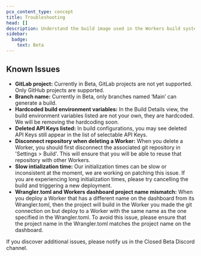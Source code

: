 ```yaml
---
pcx_content_type: concept
title: Troubleshooting
head: []
description: Understand the build image used in the Workers build system.
sidebar:
  badge:
    text: Beta
---
```


## Known Issues


- **GitLab project:** Currently in Beta, GitLab projects are not yet supported. Only GitHub projects are supported.
- **Branch name:** Currently in Beta, only branches named ‘Main’ can generate a build.
- **Hardcoded build environment variables:** In the Build Details view, the build environment variables listed are not your own, they are hardcoded. We will be removing the hardcoding soon.
- **Deleted API Keys listed:** In build configurations, you may see deleted API Keys still appear in the list of selectable API Keys.
- **Disconnect repository when deleting a Worker:** When you delete a Worker, you should first disconnect the associated git repository in 'Settings > Build'. This will ensure that you will be able to reuse that repository with other Workers.
- **Slow intialization time:** Our initialization times can be slow or inconsistent at the moment, we are working on patching this issue. If you are experiencing long initialization times, please try cancelling the build and triggering a new deployment.
- **Wrangler.toml and Workers dashboard project name mismatch:** When you deploy a Worker that has a different name on the dashboard from its Wrangler.toml, then the project will build in the Worker you made the git connection on but deploy to a Worker with the same name as the one specified in the Wrangler.toml. To avoid this issue, please ensure that the project name in the Wrangler.toml matches the project name on the dashboard.

If you discover additional issues, please notify us in the Closed Beta Discord channel.
